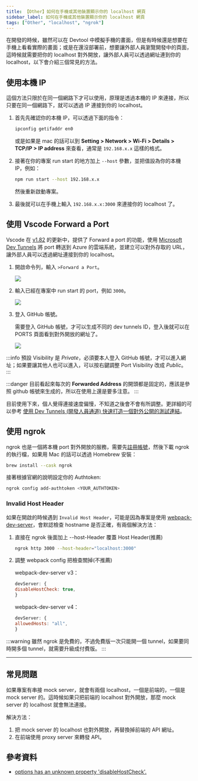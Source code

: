 ```yaml
---
title: 【Other】如何在手機或其他裝置顯示你的 localhost 網頁
sidebar_label: 如何在手機或其他裝置顯示你的 localhost 網頁
tags: ["Other", "localhost", "ngrok"]
---
```



在開發的時候，雖然可以在 Devtool 中模擬手機的畫面，但是有時候還是想要在手機上看看實際的畫面；或是在還沒部署前，想要讓外部人員瀏覽開發中的頁面，這時候就需要把你的 localhost 對外開放，讓外部人員可以透過網址連到你的 localhost，以下會介紹三個常見的方法。

## 使用本機 IP

這個方法只限於在同一個網路下才可以使用，原理是透過本機的 IP 來連接，所以只要在同一個網路下，就可以透過 IP 連接到你的 localhost。

1. 首先先確認你的本機 IP，可以透過下面的指令：

   ```bash
   ipconfig getifaddr en0
   ```

   或是如果是 mac 的話可以到 **Setting > Network > Wi-Fi > Details > TCP/IP > IP address** 來查看，通常是 `192.168.x.x` 這樣的格式。

2. 接著在你的專案 run start 的地方加上 `--host` 參數，並把值設為你的本機 IP，例如：

   ```bash
   npm run start --host 192.168.x.x
   ```

   然後重新啟動專案。

3. 最後就可以在手機上輸入 `192.168.x.x:3000` 來連接你的 localhost 了。

## 使用 Vscode Forward a Port

Vscode 在 [v1.82](https://code.visualstudio.com/updates/v1_82#_builtin-port-forwarding) 的更新中，提供了 Forward a port 的功能，使用 [Microsoft Dev Tunnels](https://learn.microsoft.com/en-us/azure/developer/dev-tunnels/get-started?tabs=windows) 將 port 轉送到 Azure 的雲端系統，並建立可以對外存取的 URL，讓外部人員可以透過網址連接到你的 localhost。

1. 開啟命令列，輸入 `>Forward a Port`。

   <Img src={image_1} />

2. 輸入已經在專案中 run start 的 port，例如 `3000`。

   <Img src={image_2} />

3. 登入 GitHub 帳號。

   需要登入 GitHub 帳號，才可以生成不同的 dev tunnels ID，登入後就可以在 PORTS 頁面看到對外開放的網址了。

   <Img src={image_3} />

:::info
預設 Visibility 是 _Private_，必須要本人登入 GitHub 帳號，才可以進入網址；如果要讓其他人也可以進入，可以按右鍵調整 Port Visibility 改成 _Public_。
:::

:::danger
目前看起來每次的 **Forwarded Address** 的開頭都是固定的，應該是參照 github 帳號來生成的，所以在使用上還是要多注意。
:::

目前使用下來，個人覺得連接速度偏慢，不知道之後會不會有所調整。更詳細的可以參考 [使用 Dev Tunnels (開發人員通道) 快速打造一個對外公開的測試連結](https://blog.miniasp.com/post/2023/12/25/Port-forwarding-local-services-with-Dev-Tunnels)。

## 使用 ngrok

ngrok 也是一個將本機 port 對外開放的服務，需要先[註冊帳號](https://ngrok.com/)，然後下載 ngrok 的執行檔，如果用 Mac 的話可以透過 Homebrew 安裝：

```bash
brew install --cask ngrok
```

接著根據官網的說明設定你的 Authtoken:

```bash
ngrok config add-authtoken <YOUR_AUTHTOKEN>
```

### Invalid Host Header

如果在開啟的時候遇到 `Invalid Host Header`，可能是因為專案是使用 [webpack-dev-server](https://webpack.js.org/configuration/dev-server/)，會默認檢查 hostname 是否正確，有兩個解決方法：

1. 直接在 ngrok 後面加上 --host-Header 覆蓋 Host Header(推薦)

   ```bash
   ngrok http 3000 --host-header="localhost:3000"
   ```

2. 調整 webpack config 把檢查關掉(不推薦)

   webpack-dev-server v3：

   ```js
   devServer: {
   disableHostCheck: true,
   }
   ```

   webpack-dev-server v4：

   ```js
   devServer: {
   allowedHosts: "all",
   }
   ```

:::warning
雖然 ngrok 是免費的，不過免費版一次只能開一個 tunnel，如果要同時開多個 tunnel，就需要升級成付費版。
:::

---

## 常見問題

如果專案有串接 mock server，就會有兩個 localhost，一個是前端的，一個是 mock server 的。這時候如果只把前端的 localhost 對外開放，那麼 mock server 的 localhost 就會無法連接。

解決方法：

1. 把 mock server 的 localhost 也對外開放，再替換掉前端的 API 網址。
2. 在前端使用 proxy server 來轉發 API。

## 參考資料

- [options has an unknown property 'disableHostCheck'.](https://github.com/webpack/webpack-dev-server/issues/4142)
